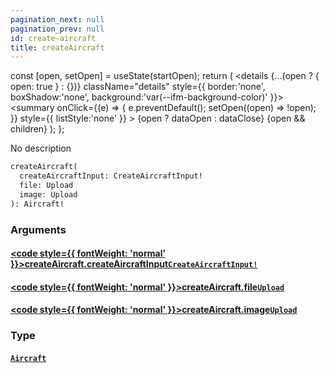 ```yaml
---
pagination_next: null
pagination_prev: null
id: create-aircraft
title: createAircraft
---
```









  const [open, setOpen] = useState(startOpen);
  return (
    <details {...(open ? { open: true } : {})} className="details" style={{ border:'none', boxShadow:'none', background:'var(--ifm-background-color)' }}>
      <summary
        onClick={(e) => {
          e.preventDefault();
          setOpen((open) => !open);
        }}
        style={{ listStyle:'none' }}
      >
      {open ? dataOpen : dataClose}
      </summary>
      {open && children}
    </details>
  );
};








No description


```graphql
createAircraft(
  createAircraftInput: CreateAircraftInput!
  file: Upload
  image: Upload
): Aircraft!
```




### Arguments

#### [<code style={{ fontWeight: 'normal' }}>createAircraft.<b>createAircraftInput</b></code>](#)<Bullet />[`CreateAircraftInput!`](/types/inputs/create-aircraft-input.mdx) <Badge class="badge badge--secondary" text="non-null"/> <Badge class="badge badge--secondary" text="input"/> 



#### [<code style={{ fontWeight: 'normal' }}>createAircraft.<b>file</b></code>](#)<Bullet />[`Upload`](/types/scalars/upload.mdx) <Badge class="badge badge--secondary" text="scalar"/> 



#### [<code style={{ fontWeight: 'normal' }}>createAircraft.<b>image</b></code>](#)<Bullet />[`Upload`](/types/scalars/upload.mdx) <Badge class="badge badge--secondary" text="scalar"/> 



### Type

#### [`Aircraft`](/types/objects/aircraft.mdx) <Badge class="badge badge--secondary" text="object"/> 







